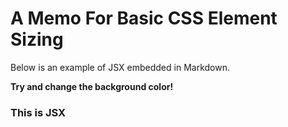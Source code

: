 

# A Memo For Basic CSS Element Sizing

Below is an example of JSX embedded in Markdown.

**Try and change the background color!**

<div style={{ padding: '20px', backgroundColor: 'tomato' }}>
  <h3>This is JSX</h3>
</div>
